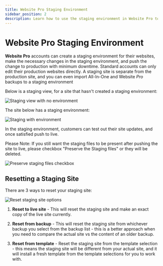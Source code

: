 ```yaml
---
title: Website Pro Staging Environment
sidebar_position: 2
description: Learn how to use the staging environment in Website Pro to test changes before pushing them live
---
```


# Website Pro Staging Environment

**Website Pro** accounts can create a staging environment for their websites, make the necessary changes in the staging environment, and push the change to production with minimum downtime. Standard accounts can only edit their production websites directly. A staging site is separate from the production site, and you can even import All-In-One and Website *Pro* backups to a staging environment

Below is a staging view, for a site that hasn't created a staging environment:

![Staging view with no environment](/img/vendasta-products-website-staging/staging-view-no-environment.jpg)

The site below has a staging environment:

![Staging with environment](/img/vendasta-products-website-staging/staging-with-environment.jpg)

In the staging environment, customers can test out their site updates, and once satisfied push to live.

Please Note: If you still want the staging files to be present after pushing the site to live, please checkbox "Preserve the Staging files" or they will be deleted. 

![Preserve staging files checkbox](/img/vendasta-products-website-staging/preserve-staging-files.jpg)

## Resetting a Staging Site

There are 3 ways to reset your staging site:

![Reset staging site options](/img/vendasta-products-website-staging/reset-staging-site.jpg)

1) **Reset to live site** - This will reset the staging site and make an exact copy of the live site currently.

2) **Reset from backup** - This will reset the staging site from whichever backup you select from the backup list - this is a better approach when you need to compare the actual site vs the content of an older backup.

3) **Reset from template** - Reset the staging site from the template selection - this means the staging site will be different from your actual site, and it will install a fresh template from the template selections for you to work with.